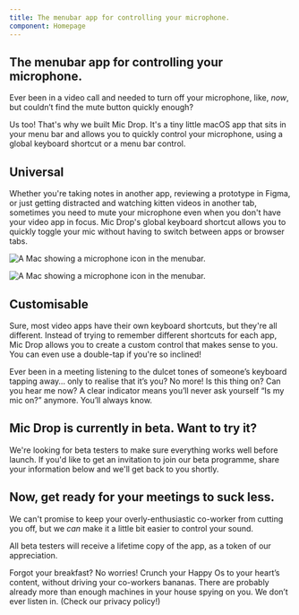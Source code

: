 ```yaml
---
title: The menubar app for controlling your microphone.
component: Homepage
---
```




<Panel gridTablet="1fr 1fr" gridWide="auto 44rem">

<div css={css`margin-left: -450px;`}>
    <AnimatedGIF />
</div>

<TextBlock end>

## The menubar app for controlling your microphone.

Ever been in a video call and needed to turn off your microphone, like, _now_, but couldn’t find the mute button quickly enough?

Us too! That's why we built Mic Drop. It's a tiny little macOS app that sits in your menu bar and allows you to quickly control your microphone, using a global keyboard shortcut or a menu bar control.

</TextBlock>

</Panel>

<Panel gridTablet="1fr 1fr" gridWide="44rem auto">

<TextBlock>

## Universal

Whether you're taking notes in another app, reviewing a prototype in Figma, or just getting distracted and watching kitten videos in another tab, sometimes you need to mute your microphone even when you don't have your video app in focus. Mic Drop's global keyboard shortcut allows you to quickly toggle your mic without having to switch between apps or browser tabs.

</TextBlock>

![A Mac showing a microphone icon in the menubar.](images/menubar-muting.png)

</Panel>


<Panel gridTablet="1fr 1fr" gridWide="44rem auto 44rem">

![A Mac showing a microphone icon in the menubar.](images/menubar-muting.png)

<TextBlock end>

## Customisable

Sure, most video apps have their own keyboard shortcuts, but they're all different. Instead of trying to remember different shortcuts for each app, Mic Drop allows you to create a custom control that makes sense to you. You can even use a double-tap if you're so inclined!

</TextBlock>


<Argument title="No clickety-clacking.">
Ever been in a meeting listening to the dulcet tones of someone’s keyboard tapping away… only to realise that it’s you? No more!
</Argument>

</Panel>

<Panel fullwidth dark background="src/images/david-klein--94oJK3PDQw-unsplash.jpg" negativeMargins />

<Panel gridTablet="1fr 1fr" gridWide="44rem auto 44rem">

<Argument title="No awkwardness" top end>
Is this thing on? Can you hear me now? A clear indicator means you’ll never ask yourself “Is my mic on?” anymore. You’ll always know.
</Argument>

<TextBlock>

## Mic Drop is currently in beta. Want to try it?

We're looking for beta testers to make sure everything works well before launch. If you'd like to get an invitation to join our beta programme, share your information below and we'll get back to you shortly.

<SignUpForm />

</TextBlock>

<Spacer />

<TextBlock end>

## Now, get ready for your meetings to suck less.

We can't promise to keep your overly-enthusiastic co-worker from cutting you off, but we _can_ make it a little bit easier to control your sound.

All beta testers will receive a lifetime copy of the app, as a token of our appreciation.

</TextBlock>

<Argument title="No Captain Crunching.">
Forgot your breakfast? No worries! Crunch your Happy Os to your heart’s content, without driving your co-workers bananas.
</Argument>

</Panel>

<Panel fullwidth dark background="src/images/etienne-girardet-chp1ITgplkA-unsplash.jpg" negativeMargins>

</Panel>

<Panel gridTablet="1fr 1fr" gridWide="48rem auto 48rem">

<Argument title="No spying." top end>
There are probably already more than enough machines in your house spying on you. We don’t ever listen in. (Check our privacy policy!)
</Argument>

</Panel>

